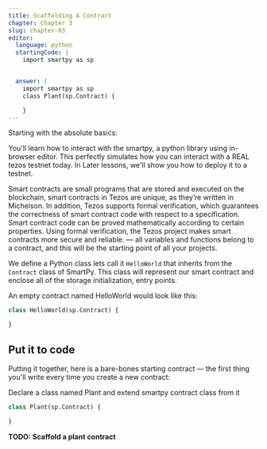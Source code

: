 ```yaml
---
title: Scaffolding A Contract
chapter: Chapter 3
slug: chapter-03
editor:
  language: python
  startingCode: |
    import smartpy as sp


  answer: |  
    import smartpy as sp
    class Plant(sp.Contract) {

    }
---
```

Starting with the absolute basics:

You'll learn how to interact with the smartpy, a python library using in-browser editor. This perfectly simulates how you can interact with a REAL tezos testnet today. In Later lessons, we'll show you how to deploy it to a testnet.

Smart contracts are small programs that are stored and executed on the blockchain, smart contracts in Tezos are unique, as they’re written in Michelson. In addition, Tezos supports formal verification, which guarantees the correctness of smart contract code with respect to a specification. Smart contract code can be proved mathematically according to certain properties. Using formal verification, the Tezos project makes smart contracts more secure and reliable.
 — all variables and functions belong to a contract, and this will be the starting point of all your projects.

We define a Python class lets call it `HelloWorld` that inherits from the `Contract` class of SmartPy. This class will represent our smart contract and enclose all of the storage initialization, entry points.

An empty contract named HelloWorld would look like this:
```python
class HelloWorld(sp.Contract) {

}
```

## Put it to code
Putting it together, here is a bare-bones starting contract — the first thing you'll write every time you create a new contract:

Declare a class named Plant and extend smartpy contract class from it

```python
class Plant(sp.Contract) {

}
```
**TODO: Scaffold a plant contract**